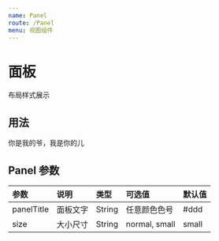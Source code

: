 ```yaml
---
name: Panel
route: /Panel
menu: 视图组件
---
```




# 面板

布局样式展示

## 用法
<Playground>
  <Panel panelTitle="基础用法">
    <div>你是我的爷，我是你的儿</div>
  </Panel>
</Playground>

## Panel 参数
| 参数 | 说明 | 类型 | 可选值 | 默认值 |
| :--- | :--- | :---- | :--- | :---- |
| panelTitle | 面板文字 | String | 任意颜色色号 | #ddd
| size | 大小尺寸 | String  | normal, small |  small